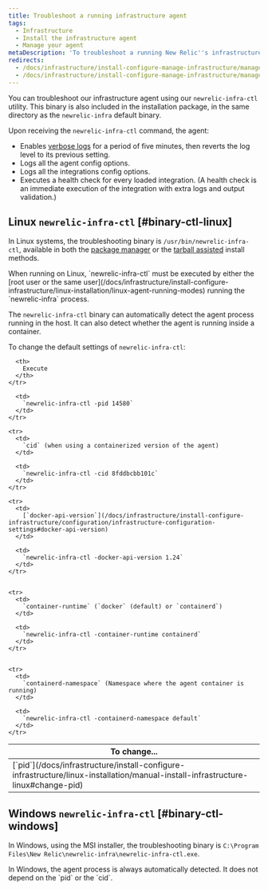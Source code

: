 ```yaml
---
title: Troubleshoot a running infrastructure agent
tags:
  - Infrastructure
  - Install the infrastructure agent
  - Manage your agent
metaDescription: 'To troubleshoot a running New Relic''s infrastructure agent, use the binary newrelic-infra-ctl.'
redirects:
  - /docs/infrastructure/install-configure-manage-infrastructure/manage-your-agent/troubleshooting-binary
  - /docs/infrastructure/install-configure-manage-infrastructure/manage-your-agent/troubleshoot-running-agent
---
```


You can troubleshoot our infrastructure agent using our `newrelic-infra-ctl` utility. This binary is also included in the installation package, in the same directory as the `newrelic-infra` default binary.

Upon receiving the `newrelic-infra-ctl` command, the agent:

* Enables [verbose logs](/docs/infrastructure/new-relic-infrastructure/troubleshooting/generate-logs-troubleshooting-infrastructure) for a period of five minutes, then reverts the log level to its previous setting.
* Logs all the agent config options.
* Logs all the integrations config options.
* Executes a health check for every loaded integration. (A health check is an immediate execution of the integration with extra logs and output validation.)

## Linux `newrelic-infra-ctl` [#binary-ctl-linux]

In Linux systems, the troubleshooting binary is `/usr/bin/newrelic-infra-ctl`, available in both the [package manager](/docs/infrastructure/new-relic-infrastructure/installation/install-infrastructure-linux) or the [tarball assisted](/docs/infrastructure/install-configure-infrastructure/linux-installation/assisted-install-infrastructure-linux) install methods.

<Callout variant="important">
  When running on Linux, `newrelic-infra-ctl` must be executed by either the [root user or the same user](/docs/infrastructure/install-configure-infrastructure/linux-installation/linux-agent-running-modes) running the `newrelic-infra` process.
</Callout>

The `newrelic-infra-ctl` binary can automatically detect the agent process running in the host. It can also detect whether the agent is running inside a container.

To change the default settings of `newrelic-infra-ctl`:

<table>
  <thead>
    <tr>
      <th style={{ width: "300px" }}>
        To change...
      </th>

      <th>
        Execute
      </th>
    </tr>
  </thead>

  <tbody>
    <tr>
      <td>
        [`pid`](/docs/infrastructure/install-configure-infrastructure/linux-installation/manual-install-infrastructure-linux#change-pid)
      </td>

      <td>
        `newrelic-infra-ctl -pid 14580`
      </td>
    </tr>

    <tr>
      <td>
        `cid` (when using a containerized version of the agent)
      </td>

      <td>
        `newrelic-infra-ctl -cid 8fddbcbb101c`
      </td>
    </tr>

    <tr>
      <td>
        [`docker-api-version`](/docs/infrastructure/install-configure-infrastructure/configuration/infrastructure-configuration-settings#docker-api-version)
      </td>

      <td>
        `newrelic-infra-ctl -docker-api-version 1.24`
      </td>
    </tr>


    <tr>
      <td>
        `container-runtime` (`docker` (default) or `containerd`)
      </td>

      <td>
        `newrelic-infra-ctl -container-runtime containerd`
      </td>
    </tr>


    <tr>
      <td>
        `containerd-namespace` (Namespace where the agent container is running)
      </td>

      <td>
        `newrelic-infra-ctl -containerd-namespace default`
      </td>
    </tr>
  </tbody>
</table>

## Windows `newrelic-infra-ctl` [#binary-ctl-windows]

In Windows, using the MSI installer, the troubleshooting binary is `C:\Program Files\New Relic\newrelic-infra\newrelic-infra-ctl.exe`.

<Callout variant="important">
  In Windows, the agent process is always automatically detected. It does not depend on the `pid` or the `cid`.
</Callout>

